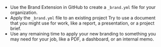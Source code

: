 * Use the Brand Extension in GitHub to create a `_brand.yml` file for your organization.
* Apply the `_brand.yml` file to an existing project Try to use a document that you might use for work, like a report, a presentation, or a project brief.
* Use any remaining time to apply your new branding to something you may need for your job, like a PDF, a dashboard, or an internal memo.